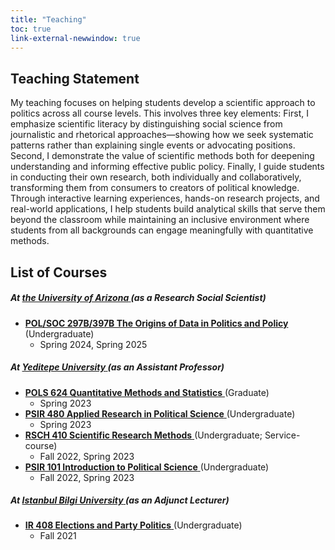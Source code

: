 ```yaml
---
title: "Teaching"
toc: true 
link-external-newwindow: true
---
```


## Teaching Statement

My teaching focuses on helping students develop a scientific approach to politics across all course levels. This involves three key elements: First, I emphasize scientific literacy by distinguishing social science from journalistic and rhetorical approaches—showing how we seek systematic patterns rather than explaining single events or advocating positions. Second, I demonstrate the value of scientific methods both for deepening understanding and informing effective public policy. Finally, I guide students in conducting their own research, both individually and collaboratively, transforming them from consumers to creators of political knowledge.
Through interactive learning experiences, hands-on research projects, and real-world applications, I help students build analytical skills that serve them beyond the classroom while maintaining an inclusive environment where students from all backgrounds can engage meaningfully with quantitative methods.

## List of Courses

##### At <a href="https://sgpp.arizona.edu" target="_blank"> **the University of Arizona** </a> (as a Research Social Scientist)

- <a href="https://www.dropbox.com/scl/fi/ng1mtdsy7hboavl5ebhx8/POL-397B-Spring-2025-Syllabus.pdf?rlkey=itwwlp2wuehjjbndmwdbvd0wm&st=9j8v1x2l&dl=0" target="_blank"> **POL/SOC 297B/397B The Origins of Data in Politics and Policy** </a> (Undergraduate)
    - Spring 2024, Spring 2025

##### At <a href="https://iibf.yeditepe.edu.tr/en/political-science-and-international-relations-department-en" target="_blank"> **Yeditepe University** </a> (as an Assistant Professor)

- <a href="https://www.dropbox.com/scl/fi/9axi8yxta4qkb9pvfqjpk/POLS-624-Syllabus.pdf?rlkey=q73cdbopv1fs1v7xoee8b65bo&st=h4sso0ba&dl=0" target="_blank"> **POLS 624 Quantitative Methods and Statistics** </a> (Graduate)
    - Spring 2023
    
- <a href="https://www.dropbox.com/scl/fi/r1be8tz5zzg5kuujfjyoy/PSIR_480.pdf?rlkey=jaekplrt8unqipzz2sxt4bfkn&st=3s3uwu9z&dl=0" target="_blank"> **PSIR 480 Applied Research in Political Science** </a> (Undergraduate)
    - Spring 2023
    
- <a href="https://www.dropbox.com/scl/fi/5484hl78dsap4nr3sl3wj/RSCH-410-Syllabus.pdf?rlkey=tbij7sma2wwasvfl92igtffln&st=7f7vka3n&dl=0" target="_blank"> **RSCH 410 Scientific Research Methods** </a> (Undergraduate; Service-course)
    - Fall 2022, Spring 2023

- <a href="https://www.dropbox.com/scl/fi/kjmq5tu48qea3fqwecpn5/PSIR_101-Syllabus.pdf?rlkey=aem3kt3jwhnnacbeteh5ze4er&st=llqzkgq6&dl=0" target="_blank"> **PSIR 101 Introduction to Political Science** </a> (Undergraduate)
    - Fall 2022, Spring 2023

##### At <a href="https://iibf.yeditepe.edu.tr/en/political-science-and-international-relations-department-en" target="_blank"> **Istanbul Bilgi University** </a> (as an Adjunct Lecturer)

- <a href="https://www.dropbox.com/scl/fi/6nhokohtpx8cd8i2d4ioa/IR-408-Syllabus.pdf?rlkey=3m6jch5rzxsbcwhipfv5dvqq8&st=0edx214i&dl=0" target="_blank"> **IR 408 Elections and Party Politics** </a> (Undergraduate)
    - Fall 2021